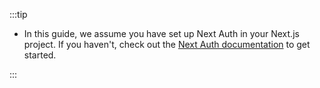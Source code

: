 :::tip

- In this guide, we assume you have set up Next Auth in your Next.js project. If you haven't, check out the [Next Auth documentation](https://next-auth.js.org/getting-started/introduction) to get started.

:::

